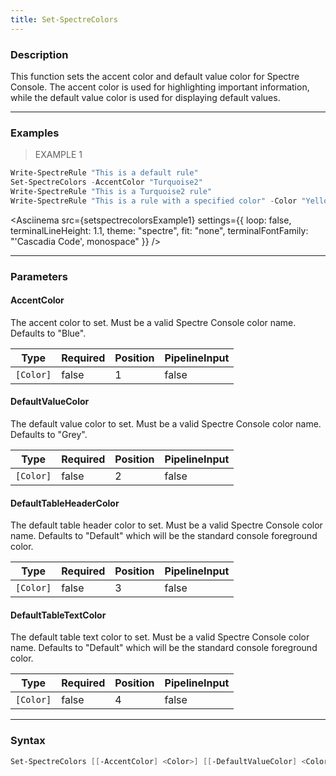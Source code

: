 ```yaml
---
title: Set-SpectreColors
---
```









### Description

This function sets the accent color and default value color for Spectre Console. The accent color is used for highlighting important information, while the default value color is used for displaying default values.



---


### Examples
> EXAMPLE 1

```powershell
Write-SpectreRule "This is a default rule"
Set-SpectreColors -AccentColor "Turquoise2"
Write-SpectreRule "This is a Turquoise2 rule"
Write-SpectreRule "This is a rule with a specified color" -Color "Yellow"
```
<Asciinema
    src={setspectrecolorsExample1}
    settings={{
        loop: false,
        terminalLineHeight: 1.1,
        theme: "spectre",
        fit: "none",
        terminalFontFamily: "'Cascadia Code', monospace"
    }}
/>


---


### Parameters
#### **AccentColor**

The accent color to set. Must be a valid Spectre Console color name. Defaults to "Blue".






|Type     |Required|Position|PipelineInput|
|---------|--------|--------|-------------|
|`[Color]`|false   |1       |false        |



#### **DefaultValueColor**

The default value color to set. Must be a valid Spectre Console color name. Defaults to "Grey".






|Type     |Required|Position|PipelineInput|
|---------|--------|--------|-------------|
|`[Color]`|false   |2       |false        |



#### **DefaultTableHeaderColor**

The default table header color to set. Must be a valid Spectre Console color name. Defaults to "Default" which will be the standard console foreground color.






|Type     |Required|Position|PipelineInput|
|---------|--------|--------|-------------|
|`[Color]`|false   |3       |false        |



#### **DefaultTableTextColor**

The default table text color to set. Must be a valid Spectre Console color name. Defaults to "Default" which will be the standard console foreground color.






|Type     |Required|Position|PipelineInput|
|---------|--------|--------|-------------|
|`[Color]`|false   |4       |false        |





---


### Syntax
```powershell
Set-SpectreColors [[-AccentColor] <Color>] [[-DefaultValueColor] <Color>] [[-DefaultTableHeaderColor] <Color>] [[-DefaultTableTextColor] <Color>] [<CommonParameters>]
```
